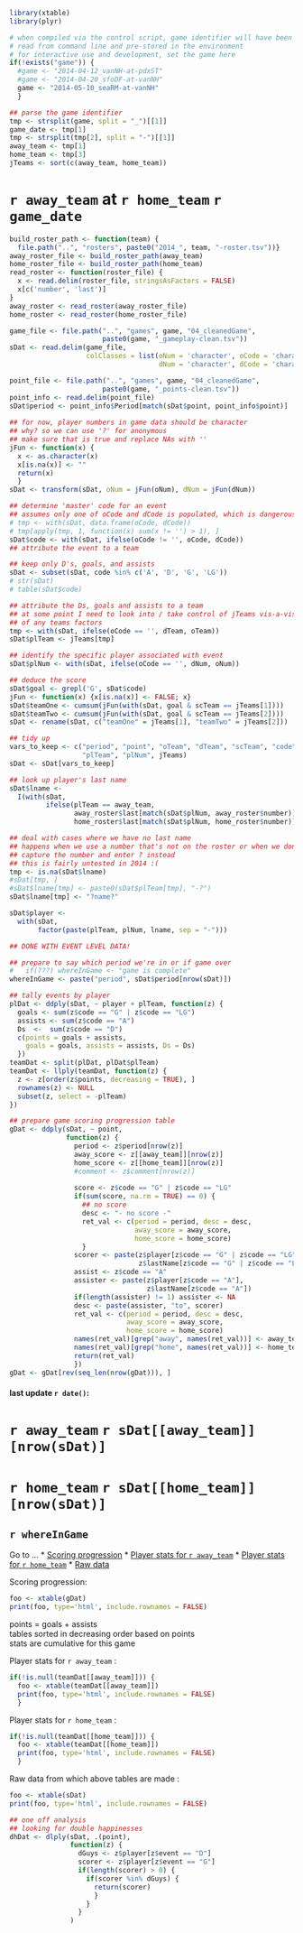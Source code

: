 ```r
library(xtable)
library(plyr)

# when compiled via the control script, game identifier will have been
# read from command line and pre-stored in the environment
# for interactive use and development, set the game here
if(!exists("game")) {
  #game <- "2014-04-12_vanNH-at-pdxST"
  #game <- "2014-04-20_sfoDF-at-vanNH"
  game <- "2014-05-10_seaRM-at-vanNH"
  }

## parse the game identifier
tmp <- strsplit(game, split = "_")[[1]]
game_date <- tmp[1]
tmp <- strsplit(tmp[2], split = "-")[[1]]
away_team <- tmp[1]
home_team <- tmp[3]
jTeams <- sort(c(away_team, home_team))
```

# `r away_team` at `r home_team` `r game_date`

```r
build_roster_path <- function(team) {
  file.path("..", "rosters", paste0("2014_", team, "-roster.tsv"))}
away_roster_file <- build_roster_path(away_team)
home_roster_file <- build_roster_path(home_team)
read_roster <- function(roster_file) {
  x <- read.delim(roster_file, stringsAsFactors = FALSE)
  x[c('number', 'last')]
}
away_roster <- read_roster(away_roster_file)
home_roster <- read_roster(home_roster_file)

game_file <- file.path("..", "games", game, "04_cleanedGame",
                       paste0(game, "_gameplay-clean.tsv"))
sDat <- read.delim(game_file,
                   colClasses = list(oNum = 'character', oCode = 'character',
                                     dNum = 'character', dCode = 'character'))

point_file <- file.path("..", "games", game, "04_cleanedGame",
                       paste0(game, "_points-clean.tsv"))
point_info <- read.delim(point_file)
sDat$period <- point_info$Period[match(sDat$point, point_info$point)]
  
## for now, player numbers in game data should be character
## why? so we can use '?' for anonymous
## make sure that is true and replace NAs with ''
jFun <- function(x) {
  x <- as.character(x)
  x[is.na(x)] <- ""
  return(x)
  }
sDat <- transform(sDat, oNum = jFun(oNum), dNum = jFun(dNum))

## determine 'master' code for an event
## assumes only one of oCode and dCode is populated, which is dangerous FIX
# tmp <- with(sDat, data.frame(oCode, dCode))
# tmp[apply(tmp, 1, function(x) sum(x != '') > 1), ]
sDat$code <- with(sDat, ifelse(oCode != '', oCode, dCode))
## attribute the event to a team

## keep only D's, goals, and assists
sDat <- subset(sDat, code %in% c('A', 'D', 'G', 'LG'))
# str(sDat)
# table(sDat$code)

## attribute the Ds, goals and assists to a team
## at some point I need to look into / take control of jTeams vis-a-vis levels
## of any teams factors
tmp <- with(sDat, ifelse(oCode == '', dTeam, oTeam))
sDat$plTeam <- jTeams[tmp]

## identify the specific player associated with event
sDat$plNum <- with(sDat, ifelse(oCode == '', dNum, oNum))

## deduce the score
sDat$goal <- grepl('G', sDat$code)
jFun <- function(x) {x[is.na(x)] <- FALSE; x}
sDat$teamOne <- cumsum(jFun(with(sDat, goal & scTeam == jTeams[1])))
sDat$teamTwo <- cumsum(jFun(with(sDat, goal & scTeam == jTeams[2])))
sDat <- rename(sDat, c("teamOne" = jTeams[1], "teamTwo" = jTeams[2]))

## tidy up
vars_to_keep <- c("period", "point", "oTeam", "dTeam", "scTeam", "code",
                  "plTeam", "plNum", jTeams)
sDat <- sDat[vars_to_keep]

## look up player's last name
sDat$lname <-
  I(with(sDat,
         ifelse(plTeam == away_team,
                away_roster$last[match(sDat$plNum, away_roster$number)],
                home_roster$last[match(sDat$plNum, home_roster$number)])))

## deal with cases where we have no last name
## happens when we use a number that's not on the roster or when we don't
## capture the number and enter ? instead
## this is fairly untested in 2014 :( 
tmp <- is.na(sDat$lname)
#sDat[tmp, ]
#sDat$lname[tmp] <- paste0(sDat$plTeam[tmp], "-?")
sDat$lname[tmp] <- "?name?"

sDat$player <-
  with(sDat,
       factor(paste(plTeam, plNum, lname, sep = "-")))

## DONE WITH EVENT LEVEL DATA!

## prepare to say which period we're in or if game over
#   if(???) whereInGame <- "game is complete"
whereInGame <- paste("period", sDat$period[nrow(sDat)])

## tally events by player
plDat <- ddply(sDat, ~ player + plTeam, function(z) {
  goals <- sum(z$code == "G" | z$code == "LG")
  assists <- sum(z$code == "A")
  Ds  <-  sum(z$code == "D")
  c(points = goals + assists,
    goals = goals, assists = assists, Ds = Ds)
  })
teamDat <- split(plDat, plDat$plTeam)
teamDat <- llply(teamDat, function(z) {
  z <- z[order(z$points, decreasing = TRUE), ]
  rownames(z) <- NULL
  subset(z, select = -plTeam)
})

## prepare game scoring progression table
gDat <- ddply(sDat, ~ point,
              function(z) {
                period <- z$period[nrow(z)]
                away_score <- z[[away_team]][nrow(z)]
                home_score <- z[[home_team]][nrow(z)]
                #comment <- z$comment[nrow(z)]
                
                score <- z$code == "G" | z$code == "LG"
                if(sum(score, na.rm = TRUE) == 0) {
                  ## no score
                  desc <- "- no score -"
                  ret_val <- c(period = period, desc = desc,
                               away_score = away_score,
                               home_score = home_score)
                  }
                scorer <- paste(z$player[z$code == "G" | z$code == "LG"],
                                z$lastName[z$code == "G" | z$code == "LG"])
                assist <- z$code == "A"
                assister <- paste(z$player[z$code == "A"],
                                  z$lastName[z$code == "A"])
                if(length(assister) != 1) assister <- NA
                desc <- paste(assister, "to", scorer)
                ret_val <- c(period = period, desc = desc,
                             away_score = away_score,
                             home_score = home_score)
                names(ret_val)[grep("away", names(ret_val))] <- away_team
                names(ret_val)[grep("home", names(ret_val))] <- home_team
                return(ret_val)
                })
gDat <- gDat[rev(seq_len(nrow(gDat))), ]
```

#### last update `r date()`:
# `r away_team` `r sDat[[away_team]][nrow(sDat)]`
# `r home_team` `r sDat[[home_team]][nrow(sDat)]`
## `r whereInGame`

Go to ...
  * [Scoring progression](#scoringProgression)
  * [Player stats for `r away_team`](#away)
  * [Player stats for `r home_team`](#home)
  * [Raw data](#rawData)

Scoring progression<a id="scoringProgression"></a>:
```r
foo <- xtable(gDat)
print(foo, type='html', include.rownames = FALSE)
```

points = goals + assists  
tables sorted in decreasing order based on points  
stats are cumulative for this game

Player stats for `r away_team` <a id="away"></a>:
```r
if(!is.null(teamDat[[away_team]])) {
  foo <- xtable(teamDat[[away_team]])
  print(foo, type='html', include.rownames = FALSE)
  }
```

Player stats for `r home_team` <a id="home"></a>:
```r
if(!is.null(teamDat[[home_team]])) {
  foo <- xtable(teamDat[[home_team]])
  print(foo, type='html', include.rownames = FALSE)
  }
```

Raw data from which above tables are made <a id="rawData"></a>:
```r
foo <- xtable(sDat)
print(foo, type='html', include.rownames = FALSE)
```

```r
## one off analysis
## looking for double happinesses
dhDat <- dlply(sDat, .(point),
               function(z) {
                 dGuys <- z$player[z$event == "D"]
                 scorer <- z$player[z$event == "G"]
                 if(length(scorer) > 0) {
                   if(scorer %in% dGuys) {
                     return(scorer)
                     }
                   }
                 }
               )
```
